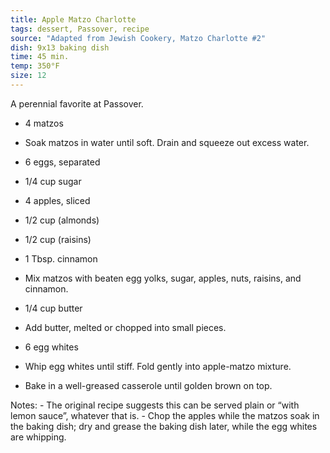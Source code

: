 ```yaml
---
title: Apple Matzo Charlotte
tags: dessert, Passover, recipe
source: "Adapted from Jewish Cookery, Matzo Charlotte #2"
dish: 9x13 baking dish
time: 45 min.
temp: 350°F
size: 12
---
```


A perennial favorite at Passover.

* 4 matzos
- Soak matzos in water until soft. Drain and squeeze out excess water.

* 6 eggs, separated
* 1/4 cup sugar
* 4 apples, sliced
* 1/2 cup (almonds)
* 1/2 cup (raisins)
* 1 Tbsp. cinnamon
- Mix matzos with beaten egg yolks, sugar, apples, nuts, raisins, and cinnamon.

* 1/4 cup butter
- Add butter, melted or chopped into small pieces.

* 6 egg whites
- Whip egg whites until stiff. Fold gently into apple-matzo mixture.

- Bake in a well-greased casserole until golden brown on top.

Notes:
- The original recipe suggests this can be served plain or "with lemon sauce", whatever that is.
- Chop the apples while the matzos soak in the baking dish; dry and grease the baking dish later, while the egg whites are whipping.
